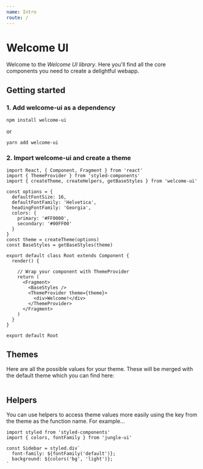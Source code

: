 ```yaml
---
name: Intro
route: /
---
```


# Welcome UI

Welcome to the *Welcome UI library*. Here you'll find all the core components you need to create a delightful webapp.

## Getting started

### 1. Add welcome-ui as a dependency

```
npm install welcome-ui
```
or
```
yarn add welcome-ui
```

### 2. Import welcome-ui and create a theme
```
import React, { Component, Fragment } from 'react'
import { ThemeProvider } from 'styled-components'
import { createTheme, createHelpers, getBaseStyles } from 'welcome-ui'

const options = {
  defaultFontSize: 16,
  defaultFontFamily: 'Helvetica',
  headingFontFamily: 'Georgia',
  colors: {
    primary: '#FF0000',
    secondary: '#00FF00'
  }
}
const theme = createTheme(options)
const BaseStyles = getBaseStyles(theme)

export default class Root extends Component {
  render() {

    // Wrap your component with ThemeProvider
    return (
      <Fragment>
        <BaseStyles />
        <ThemeProvider theme={theme}>
          <div>Welcome!</div>
        </ThemeProvider>
      </Fragment>
    )
  }
}

export default Root
```

## Themes

Here are all the possible values for your theme. These will be merged with the default theme which you can find here: 

```
```

## Helpers

You can use helpers to access theme values more easily using the key from the theme as the function name. For example…

```
import styled from 'styled-components'
import { colors, fontFamily } from 'jungle-ui'

const Sidebar = styled.div`
  font-family: ${fontFamily('default')};
  background: ${colors('bg', 'light')};
`
```


